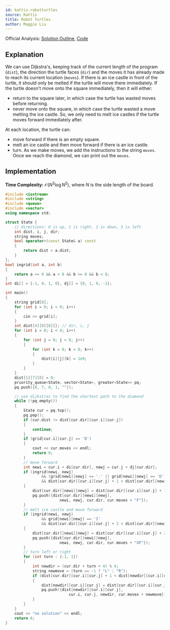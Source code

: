 ```yaml
---
id: kattis-robotturtles
source: Kattis
title: Robot Turtles
author: Maggie Liu
---
```


Official Analysis:
[Solution Outline](https://icpc.cs.vt.edu/hs/2016/outlines-vths-2016.pdf#page=20),
[Code](https://icpc.cs.vt.edu/hs/2016/judge/robotturtles/submissions/accepted/)

## Explanation

We can use Dijkstra's, keeping track of the current length of the program
($\texttt{dist}$), the direction the turtle faces ($\texttt{dir}$) and the moves
it has already made to reach its current location ($\texttt{moves}$). If there
is an ice castle in front of the turtle, it should only be melted if the turtle
will move there immediately. If the turtle doesn't move onto the square
immediately, then it will either:

- return to the square later, in which case the turtle has wasted moves before
  returning.
- never move onto the square, in which case the turtle wasted a move melting the
  ice castle. 
So, we only need to melt ice castles if the turtle moves forward immediately after.

At each location, the turtle can:

- move forward if there is an empty square.
- melt an ice castle and then move forward if there is an ice castle.
- turn.
As we make moves, we add the instructions to the string $\texttt{moves}$. Once we
reach the diamond, we can print out the $\texttt{moves}$.

## Implementation

**Time Complexity:** $\mathcal{O}(N^2\log N^2)$, where $N$ is the side length of
the board.

<LanguageSection>

<CPPSection>

```cpp
#include <iostream>
#include <string>
#include <queue>
#include <vector>
using namespace std;

struct State {
	// directions: 0 is up, 1 is right, 2 is down, 3 is left
	int dist, i, j, dir;
	string moves;
	bool operator>(const State& a) const
	{
		return dist > a.dist;
	}
};
bool ingrid(int a, int b)
{
	return a >= 0 && a < 8 && b >= 0 && b < 8;
}
int di[] = {-1, 0, 1, 0}, dj[] = {0, 1, 0, -1};

int main()
{
	string grid[8];
	for (int i = 0; i < 8; i++)
	{
		cin >> grid[i];
	}
	int dist[4][8][8]{}; // dir, i, j
	for (int i = 0; i < 4; i++)
	{
		for (int j = 0; j < 8; j++)
		{
			for (int k = 0; k < 8; k++)
			{
				dist[i][j][k] = 1e9;
			}
		}
	}
	dist[1][7][0] = 0;
	priority_queue<State, vector<State>, greater<State>> pq;
	pq.push({0, 7, 0, 1, ""});

	// use dijkstras to find the shortest path to the diamond
	while (!pq.empty())
	{
		State cur = pq.top();
		pq.pop();
		if (cur.dist != dist[cur.dir][cur.i][cur.j])
		{
			continue;
		}
		if (grid[cur.i][cur.j] == 'D')
		{
			cout << cur.moves << endl;
			return 0;
		}
		// move forward
		int newi = cur.i + di[cur.dir], newj = cur.j + dj[cur.dir];
		if (ingrid(newi, newj)
				&& (grid[newi][newj] == '.' || grid[newi][newj] == 'D')
				&& dist[cur.dir][cur.i][cur.j] + 1 < dist[cur.dir][newi][newj])
		{
			dist[cur.dir][newi][newj] = dist[cur.dir][cur.i][cur.j] + 1;
			pq.push({dist[cur.dir][newi][newj],
						newi, newj, cur.dir, cur.moves + "F"});
		}
		// melt ice castle and move forward
		if (ingrid(newi, newj)
				&& grid[newi][newj] == 'I'
				&& dist[cur.dir][cur.i][cur.j] + 2 < dist[cur.dir][newi][newj])
		{
			dist[cur.dir][newi][newj] = dist[cur.dir][cur.i][cur.j] + 2;
			pq.push({dist[cur.dir][newi][newj],
						newi, newj, cur.dir, cur.moves + "XF"});
		}
		// turn left or right
		for (int turn : {-1, 1})
		{
			int newdir = (cur.dir + turn + 4) % 4;
			string newmove = (turn == -1 ? "L" : "R");
			if (dist[cur.dir][cur.i][cur.j] + 1 < dist[newdir][cur.i][cur.j])
			{
				dist[newdir][cur.i][cur.j] = dist[cur.dir][cur.i][cur.j] + 1;
				pq.push({dist[newdir][cur.i][cur.j],
							cur.i, cur.j, newdir, cur.moves + newmove});
			}
		}
	}
	cout << "no solution" << endl;
	return 0;
}
```

</CPPSection>

</LanguageSection>
